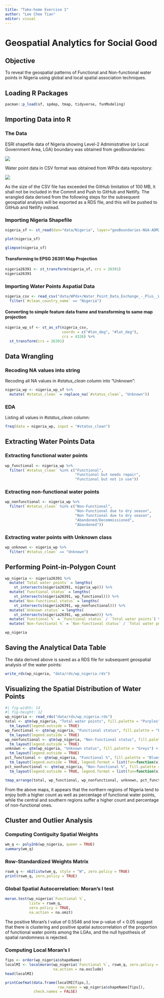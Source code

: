 ```yaml
---
title: "Take-home Exercise 1"
author: "Lee Chee Tian"
editor: visual
---
```


# Geospatial Analytics for Social Good

## Objective

To reveal the geospatial patterns of Functional and Non-functional water points in Nigeria using global and local spatial association techniques.

## Loading R Packages

```r
pacman::p_load(sf, spdep, tmap, tidyverse, funModeling)
```

## Importing Data into R

### The Data

ESRI shapefile data of Nigeria showing Level-2 Administrative (or Local Government Area, LGA) boundary was obtained from geoBoundaries:

![](nigeria%20adm2%20geospatial%20data.jpg)

Water point data in CSV format was obtained from WPdx data repository:

![](nigeria%20aspatial%20data.jpg)

As the size of the CSV file has exceeded the GitHub limitation of 100 MB, it shall not be included in the Commit and Push to GitHub and Netlify. The wrangled data derived from the following steps for the subsequent geospatial analysis will be exported as a RDS file, and this will be pushed to GitHub and Netlify instead.

### Importing Nigeria Shapefile

```r
nigeria_sf <- st_read(dsn="data/Nigeria", layer="geoBoundaries-NGA-ADM2")
```

```r
plot(nigeria_sf)
```

```r
glimpse(nigeria_sf)
```

#### Transforming to EPSG 26391 Map Projection

```r
nigeria26391 <- st_transform(nigeria_sf, crs = 26391)
nigeria26391
```

### Importing Water Points Aspatial Data

```r
nigeria_csv <- read_csv("data/WPdx+/Water_Point_Data_Exchange_-_Plus__WPdx__.csv") %>%
  filter(`#clean_country_name` == "Nigeria")
```

#### Converting to simple feature data frame and transforming to same map projection

```r
nigeria_wp_sf <- st_as_sf(nigeria_csv, 
                          coords = c("#lon_deg", "#lat_deg"),
                          crs = 4326) %>%
  st_transform(crs = 26391)
```

## Data Wrangling

### Recoding NA values into string

Recoding all NA values in *#status_clean* column into "Unknown":

```r
nigeria_wp <- nigeria_wp_sf %>%
  mutate(`#status_clean` = replace_na(`#status_clean`, "Unknown"))
```

### EDA

Listing all values in *#status_clean* column:

```r
freq(data = nigeria_wp, input = "#status_clean")
```

## Extracting Water Points Data

### Extracting functional water points

```r
wp_functional <- nigeria_wp %>%
  filter(`#status_clean` %in% c("Functional", 
                                "Functional but needs repair",
                                "Functional but not in use"))
```

### Extracting non-functional water points

```r
wp_nonfunctional <- nigeria_wp %>%
  filter(`#status_clean` %in% c("Non-Functional", 
                                "Non-Functional due to dry season",
                                "Non functional due to dry season",
                                "Abandoned/Decommissioned",
                                "Abandoned"))
```

### Extracting water points with Unknown class

```r
wp_unknown <- nigeria_wp %>%
  filter(`#status_clean` == "Unknown")
```

## Performing Point-in-Polygon Count

```r
wp_nigeria <- nigeria26391 %>% 
  mutate(`Total water points` = lengths(
    st_intersects(nigeria26391, nigeria_wp))) %>%
  mutate(`Functional status` = lengths(
    st_intersects(nigeria26391, wp_functional))) %>%
  mutate(`Non-functional status` = lengths(
    st_intersects(nigeria26391, wp_nonfunctional))) %>%
  mutate(`Unknown status` = lengths(
    st_intersects(nigeria26391, wp_unknown))) %>%
  mutate(`Functional %` = `Functional status` / `Total water points`) %>%
  mutate(`Non-functional %` = `Non-functional status` / `Total water points`)
```

```r
wp_nigeria
```

## Saving the Analytical Data Table

The data derived above is saved as a RDS file for subsequent geospatial analysis of the water points:

```r
write_rds(wp_nigeria, "data/rds/wp_nigeria.rds")
```

## Visualizing the Spatial Distribution of Water Points

```r
#| fig-width: 14
#| fig-height: 12
wp_nigeria <- read_rds("data/rds/wp_nigeria.rds")
total <- qtm(wp_nigeria, "Total water points", fill.palette = "Purples") + 
  tm_layout(legend.outside = TRUE)
wp_functional <- qtm(wp_nigeria, "Functional status", fill.palette = "Blues") + 
  tm_layout(legend.outside = TRUE)
wp_nonfunctional <- qtm(wp_nigeria, "Non-functional status", fill.palette = "Oranges") + 
  tm_layout(legend.outside = TRUE)
unknown <- qtm(wp_nigeria, "Unknown status", fill.palette = "Greys") + 
  tm_layout(legend.outside = TRUE)
pct_functional <- qtm(wp_nigeria, "Functional %", fill.palette = "Blues") + 
  tm_layout(legend.outside = TRUE, legend.format = list(fun=function(x) paste0(formatC(x * 100, digits=0, format="f"), " %")))
pct_nonfunctional <- qtm(wp_nigeria, "Non-functional %", fill.palette = "Oranges") + 
  tm_layout(legend.outside = TRUE, legend.format = list(fun=function(x) paste0(formatC(x * 100, digits=0, format="f"), " %")))

tmap_arrange(total, wp_functional, wp_nonfunctional, unknown, pct_functional, pct_nonfunctional, ncol=2)
```

From the above maps, it appears that the northern regions of Nigeria tend to enjoy both a higher count as well as percentage of functional water points, while the central and southern regions suffer a higher count and percentage of non-functional ones.

## Cluster and Outlier Analysis

### Computing Contiguity Spatial Weights

```r
wm_q <- poly2nb(wp_nigeria, queen = TRUE)
summary(wm_q)
```

### Row-Standardized Weights Matrix

```r
rswm_q <- nb2listw(wm_q, style = "W", zero.policy = TRUE)
print(rswm_q, zero.policy = TRUE)
```

### Global Spatial Autocorrelation: Moran's I test

```r
moran.test(wp_nigeria$`Functional %`, 
           listw = rswm_q, 
           zero.policy = TRUE, 
           na.action = na.omit)
```

The positive Moran's I value of 0.5546 and low p-value of \< 0.05 suggest that there is clustering and positive spatial autocorrelation of the proportion of functional water points among the LGAs, and the null hypothesis of spatial randomness is rejected.

### Computing Local Moran's I

```r
fips <- order(wp_nigeria$shapeName)
localMI <- localmoran(wp_nigeria$`Functional %`, rswm_q, zero.policy = TRUE,
                      na.action = na.exclude)
head(localMI)
```

```r
printCoefmat(data.frame(localMI[fips,], 
                        row.names = wp_nigeria$shapeName[fips]), 
             check.names = FALSE)
```
